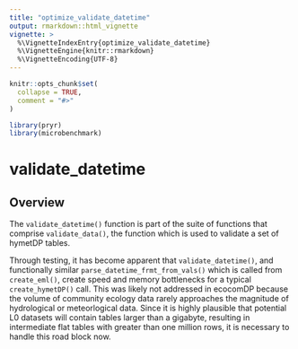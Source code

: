 ```yaml
---
title: "optimize_validate_datetime"
output: rmarkdown::html_vignette
vignette: >
  %\VignetteIndexEntry{optimize_validate_datetime}
  %\VignetteEngine{knitr::rmarkdown}
  %\VignetteEncoding{UTF-8}
---
```


```r
knitr::opts_chunk$set(
  collapse = TRUE,
  comment = "#>"
)
```

```r
library(pryr)
library(microbenchmark)
```

# validate_datetime

## Overview

The `validate_datetime()` function is part of the suite of functions that comprise `validate_data()`, the function which is used to validate a set of hymetDP tables.

Through testing, it has become apparent that `validate_datetime()`, and functionally similar `parse_datetime_frmt_from_vals()` which is called from `create_eml()`, create speed and memory bottlenecks for a typical `create_hymetDP()` call. This was likely not addressed in ecocomDP because the volume of community ecology data rarely approaches the magnitude of hydrological or meteorlogical data. Since it is highly plausible that potential L0 datasets will contain tables larger than a gigabyte, resulting in intermediate flat tables with greater than one million rows, it is necessary to handle this road block now.


